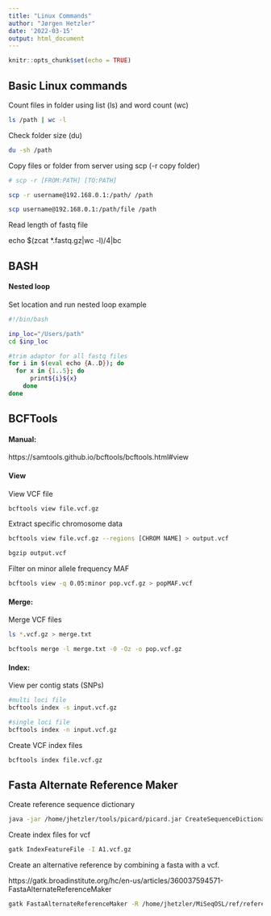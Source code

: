 ```yaml
---
title: "Linux Commands"
author: "Jørgen Hetzler"
date: '2022-03-15'
output: html_document
---
```


```r
knitr::opts_chunk$set(echo = TRUE)
```

## Basic Linux commands

Count files in folder using list (ls) and word count (wc)

```bash
ls /path | wc -l
```

Check folder size (du)

```bash
du -sh /path
```

Copy files or folder from server using scp (-r copy folder)

```bash
# scp -r [FROM:PATH] [TO:PATH]

scp -r username@192.168.0.1:/path/ /path

scp username@192.168.0.1:/path/file /path
```

Read length of fastq file

echo $(zcat *.fastq.gz|wc -l)/4|bc

## BASH 

#### Nested loop

Set location and run nested loop example

```bash
#!/bin/bash

inp_loc="/Users/path"
cd $inp_loc

#trim adaptor for all fastq files
for i in $(eval echo {A..D}); do
  for x in {1..5}; do
      print${i}${x}
    done
done
```

## BCFTools

#### Manual:
https://samtools.github.io/bcftools/bcftools.html#view

#### View

View VCF file

```bash
bcftools view file.vcf.gz
```

Extract specific chromosome data

```bash
bcftools view file.vcf.gz --regions [CHROM NAME] > output.vcf

bgzip output.vcf
```

Filter on minor allele frequency MAF 
```bash
bcftools view -q 0.05:minor pop.vcf.gz > popMAF.vcf
```

#### Merge:

Merge VCF files

```bash
ls *.vcf.gz > merge.txt

bcftools merge -l merge.txt -0 -Oz -o pop.vcf.gz
```


#### Index:

View per contig stats (SNPs)

```bash
#multi loci file
bcftools index -s input.vcf.gz

#single loci file
bcftools index -n input.vcf.gz
```

Create VCF index files

```bash
bcftools index file.vcf.gz
```


## Fasta Alternate Reference Maker

Create reference sequence dictionary

```bash
java -jar /home/jhetzler/tools/picard/picard.jar CreateSequenceDictionary R=../ref/reference.fasta O=../ref/reference.dict
```

Create index files for vcf

```bash
gatk IndexFeatureFile -I A1.vcf.gz
```

Create an alternative reference by combining a fasta with a vcf.

https://gatk.broadinstitute.org/hc/en-us/articles/360037594571-FastaAlternateReferenceMaker

```bash
gatk FastaAlternateReferenceMaker -R /home/jhetzler/MiSeqOSL/ref/reference.fasta -O A1_FARM.fasta -V A1.vcf.gz
```
